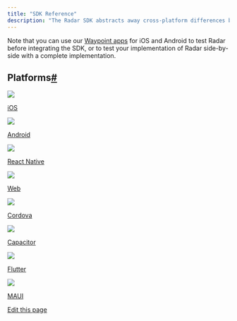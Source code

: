 ```yaml
---
title: "SDK Reference"
description: "The Radar SDK abstracts away cross-platform differences between location services, allowing you to add geofencing, location tracking, trip tracking, geocoding, and routing to your apps and websites with just a few lines of code."
---
```


Note that you can use our [Waypoint apps](/waypoint) for iOS and Android to test Radar before integrating the SDK, or to test your implementation of Radar side-by-side with a complete implementation.

## []()Platforms[#](#platforms "Direct link to heading")

[![](/images/f2vbu16fzuly/5nxMfOV1AEV42ukkHiNEqY/005508c8f85c145079d37634b937daa0/sdk-ios.png)](/sdk/ios)

[iOS](/sdk/ios)

[![](/images/f2vbu16fzuly/1h7LIGOy91PGb9OIlJkvhq/40ab496e9cee48a3791ef4839a44add3/sdk-android.png)](/sdk/android)

[Android](/sdk/android)

[![](/images/f2vbu16fzuly/qbwztcZOOUmwmTPXcCmX4/e98763cecf860e99db6396ddc663645a/sdk-react-native.png)](/sdk/react-native)

[React Native](/sdk/react-native)

[![](/images/f2vbu16fzuly/1MR4TnCTsc6CraImsULmb7/943ff0729468bfdf803bb044cdb31322/sdk-web.png)](/sdk/web)

[Web](/sdk/web)

[![](/images/f2vbu16fzuly/2OrYoemP0eAsp7EtiO11tY/85d43c98638e48e682283c15e4320621/sdk-cordova.png)](/sdk/cordova)

[Cordova](/sdk/cordova)

[![](/images/f2vbu16fzuly/3mdbgE2n1kOqPU0IYSstD9/29a131d4bbaa1f332191043a733492d0/sdk-capacitor.png)](/sdk/capacitor)

[Capacitor](/sdk/capacitor)

[![](/images/f2vbu16fzuly/2ksvV5vl7uIFnuamcsMeSR/d3d3aa4864badc74942be3bbaca20b42/sdk-flutter.png)](/sdk/flutter)

[Flutter](/sdk/flutter)

[![](/images/svg/sdk-maui.svg)](/sdk/maui)

[MAUI](/sdk/maui)

[Edit this page](https://github.com/radarlabs/docs/edit/main/docs/sdk/sdk.mdx)
